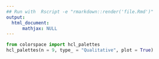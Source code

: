 ```yaml
---
## Run with  Rscript -e "rmarkdown::render('file.Rmd')"
output:
  html_document:
      mathjax: NULL
---
```


```python
from colorspace import hcl_palettes
hcl_palettes(n = 9, type_ = "Qualitative", plot = True)
```

